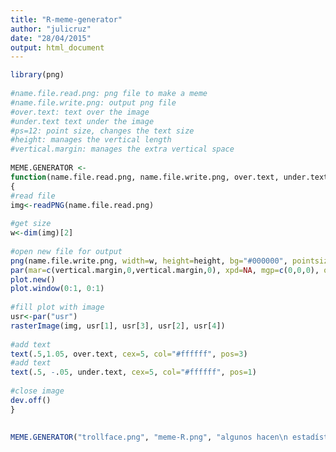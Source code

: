 ```yaml
---
title: "R-meme-generator"
author: "julicruz"
date: "28/04/2015"
output: html_document
---
```



```r
library(png)
 
#name.file.read.png: png file to make a meme
#name.file.write.png: output png file
#over.text: text over the image
#under.text text under the image
#ps=12: point size, changes the text size
#height: manages the vertical length 
#vertical.margin: manages the extra vertical space
 
MEME.GENERATOR <- 
function(name.file.read.png, name.file.write.png, over.text, under.text, ps=12, height = 500, vertical.margin=20)
{
#read file
img<-readPNG(name.file.read.png)
 
#get size
w<-dim(img)[2]
 
#open new file for output
png(name.file.write.png, width=w, height=height, bg="#000000", pointsize = ps)
par(mar=c(vertical.margin,0,vertical.margin,0), xpd=NA, mgp=c(0,0,0), oma=c(0,0,0,0), ann=F)
plot.new()
plot.window(0:1, 0:1)
 
#fill plot with image
usr<-par("usr")    
rasterImage(img, usr[1], usr[3], usr[2], usr[4])
 
#add text
text(.5,1.05, over.text, cex=5, col="#ffffff", pos=3)
#add text
text(.5, -.05, under.text, cex=5, col="#ffffff", pos=1)
 
#close image
dev.off()
}
 
 
MEME.GENERATOR("trollface.png", "meme-R.png", "algunos hacen\n estadística en R", "yo hago memes", ps=5, height=450)

```

